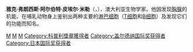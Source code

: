 {{Infobox scientist
|name              = 雅克·米勒<br />Jacques Miller
|image             =
|image_size       =150px
|caption           = Jacques Francis Albert Pierre Miller
|birth_date        = 1931年4月2日
|birth_place       = {{FRA}}[[尼斯|尼斯]]
|death_date        =
|death_place       =
|residence         =
|citizenship       = {{AUS}}
|nationality       = 
|ethnicity         =
|field             =
|work_institutions =
|alma_mater        = [[悉尼大学|悉尼大学]]
|doctoral_advisor  =
|doctoral_students =
|known_for         = 在哺乳动物身上发现[[T细胞|T细胞]]和[[B细胞|B细胞]]
|author_abbrev_bot =
|author_abbrev_zoo =
|influences        =
|influenced        =
|prizes            =
|religion          =
|footnotes         =
|signature         =
}}
'''雅克·弗朗西斯·阿尔伯特·皮埃尔·米勒'''（{{lang-fr|'''Jacques Francis Albert Pierre Miller'''}}，{{bd|1931年|4月2日}}），澳大利亚生物学家。他因发现[[胸腺|胸腺]]的机能、在哺乳动物身上鉴别出两种主要的[[淋巴细胞|淋巴细胞]]（[[T细胞|T细胞]]和[[B细胞|B细胞]]）及发现它们的功能而知名。

{{日本国际奖获得者}}
{{加拿大盖尔德纳国际奖获得者}}
{{2001年至2050年科普利奖章获得者}}

{{Authority control}}
{{DEFAULTSORT:Miller, Jacques}}
[[Category:美国国家科学院院士|M]]
[[Category:澳大利亞科學家|M]]
[[Category:悉尼大學校友|M]]
[[Category:科普利獎章獲得者|Category:科普利獎章獲得者]]
[[Category:盖尔德纳国际奖获得者|Category:盖尔德纳国际奖获得者]]
[[Category:日本国际奖获得者|Category:日本国际奖获得者]]